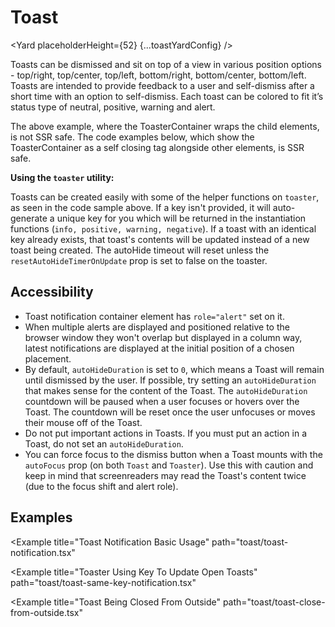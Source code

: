 



# Toast

<Yard placeholderHeight={52} {...toastYardConfig} />

Toasts can be dismissed and sit on top of a view in various position options - top/right, top/center,
top/left, bottom/right, bottom/center, bottom/left. Toasts are intended to provide feedback to a user
and self-dismiss after a short time with an option to self-dismiss. Each toast can be colored to fit
it’s status type of neutral, positive, warning and alert.

The above example, where the ToasterContainer wraps the child elements, is not SSR safe. The code
examples below, which show the ToasterContainer as a self closing tag alongside other elements, is SSR
safe.

**Using the `toaster` utility:**

Toasts can be created easily with some of the helper functions on `toaster`, as seen in the code sample above. If a key isn't provided, it will auto-generate a unique key for you which will be returned in the instantiation functions (`info, positive, warning, negative`).
If a toast with an identical key already exists, that toast's contents will be updated instead of a new toast being created. The autoHide timeout will reset unless the `resetAutoHideTimerOnUpdate` prop is set to false on the toaster.

## Accessibility

- Toast notification container element has `role="alert"` set on it.
- When multiple alerts are displayed and positioned relative to the browser window they won't overlap but displayed in a column way, latest notifications are displayed at the initial position of a chosen placement.
- By default, `autoHideDuration` is set to `0`, which means a Toast will remain until dismissed by the user. If possible, try setting an `autoHideDuration` that makes sense for the content of the Toast. The `autoHideDuration` countdown will be paused when a user focuses or hovers over the Toast. The countdown will be reset once the user unfocuses or moves their mouse off of the Toast.
- Do not put important actions in Toasts. If you must put an action in a Toast, do not set an `autoHideDuration`.
- You can force focus to the dismiss button when a Toast mounts with the `autoFocus` prop (on both `Toast` and `Toaster`). Use this with caution and keep in mind that screenreaders may read the Toast's content twice (due to the focus shift and alert role).

## Examples

<Example
  title="Toast Notification Basic Usage"
  path="toast/toast-notification.tsx"
>
  <ToastNotification />
</Example>

<Example
  title="Toaster Using Key To Update Open Toasts"
  path="toast/toast-same-key-notification.tsx"
>
  <ToastSameKeyNotification />
</Example>

<Example
  title="Toast Being Closed From Outside"
  path="toast/toast-close-from-outside.tsx"
>
  <ToastCloseFromOutside />
</Example>

<Exports component={ToastExports} title="Toast exports" path="baseui/toast" />
